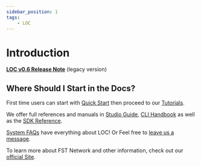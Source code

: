 ```yaml
---
sidebar_position: 1
tags:
    - LOC
---
```


# Introduction

[**LOC v0.6 Release Note**](/legacy/0.6/release-note) (legacy version)

## Where Should I Start in the Docs?


<Tabs>
  <TabItem value="New" label="I am new to LOC" default>

First time users can start with [Quick Start](/legacy/0.6/quickstart) then proceed to our [Tutorials](/legacy/0.6/category/tutorials).

  </TabItem>
  <TabItem value="LOC" label="I am developing with LOC">

We offer full references and manuals in [Studio Guide](/legacy/0.6/category/studio-guide), [CLI Handbook](/legacy/0.6/category/cli-handbook) as well as the [SDK Reference](/legacy/0.6/category/sdk-reference).

  </TabItem>
  <TabItem value="Question" label="I dunno, what exactly is LOC for?">

[System FAQs](/docs/category/system-faqs) have everything about LOC! Or Feel free to [leave us a message](/docs/about).

To learn more about FST Network and other information, check out our [official Site](https://www.fst.network/).

  </TabItem>
</Tabs>

